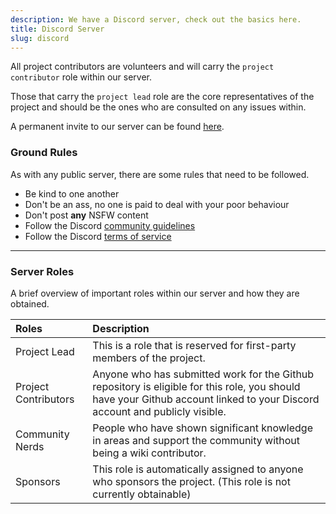 ```yaml
---
description: We have a Discord server, check out the basics here.
title: Discord Server
slug: discord
---
```


All project contributors are volunteers and will carry the `project contributor` role within our server. 

Those that carry the `project lead` role are the core representatives of the project and should be the ones who are consulted on any issues within. 

A permanent invite to our server can be found <a href="http://link.setup.md/discord">here</a>.

### Ground Rules 

As with any public server, there are some rules that need to be followed.

<ul class="pl-5 list-disc">
    <li>Be kind to one another</li>
    <li>Don't be an ass, no one is paid to deal with your poor behaviour</li>
    <li>Don't post <strong>any</strong> NSFW content</li>
    <li>Follow the Discord <a href="https://dis.gd/guidelines">community guidelines</a></li>
    <li>Follow the Discord <a href="https://dis.gd/tos">terms of service</a></li>
</ul>

---

### Server Roles

A brief overview of important roles within our server and how they are obtained.

| Roles             | Description                                                                                                                                                                                   |
| :---------------- | :-------------------------------------------------------------------------------------------------------------------------------------------------------------------------------------------- |
| Project Lead      | This is a role that is reserved for first-party members of the project.                                                                                                                       |                                                                            |
| Project Contributors | Anyone who has submitted work for the Github repository is eligible for this role, you should have your Github account linked to your Discord account and publicly visible.                |
| Community Nerds   | People who have shown significant knowledge in areas and support the community without being a wiki contributor.  
| Sponsors          | This role is automatically assigned to anyone who sponsors the project.     (This role is not currently obtainable)                                                   |

